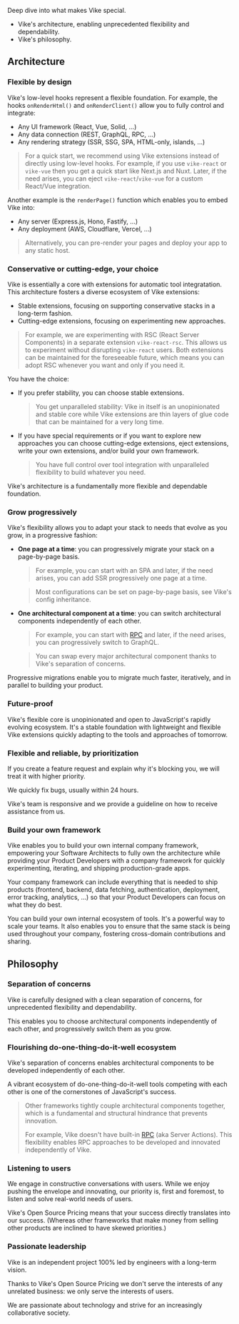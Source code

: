 
Deep dive into what makes Vike special.
- Vike's <Link href="#architecture">architecture</Link>, enabling unprecedented flexibility and dependability.
- Vike's <Link href="#philosophy">philosophy</Link>.



## Architecture

### Flexible by design

Vike's low-level hooks represent a flexible foundation. For example, the hooks <Link href="/onRenderHtml">`onRenderHtml()`</Link> and <Link href="/onRenderClient">`onRenderClient()`</Link> allow you to fully control and integrate:
 - Any UI framework (React, Vue, Solid, ...)
 - Any data connection (REST, GraphQL, RPC, ...)
 - Any rendering strategy (SSR, SSG, SPA, HTML-only, islands, ...)

> For a quick start, we recommend using <Link href="/extensions">Vike extensions</Link> instead of directly using low-level hooks. For example, if you use `vike-react` or `vike-vue` then you get a quick start like Next.js and Nuxt. Later, if the need arises, you can <Link href="/eject">eject</Link> `vike-react`/`vike-vue` for a custom React/Vue integration.

Another example is the <Link href="/renderPage"><code>renderPage()</code></Link> function which enables you to embed Vike into:
- Any server (Express.js, Hono, Fastify, ...)
- Any deployment (AWS, Cloudflare, Vercel, ...)

> Alternatively, you can <Link href="/pre-rendering">pre-render your pages</Link> and deploy your app to any static host.


### Conservative or cutting-edge, your choice

Vike is essentially a core with <Link href="/extensions">extensions</Link> for automatic tool integratation. This architecture fosters a diverse ecosystem of Vike extensions:
 - Stable extensions, focusing on supporting conservative stacks in a long-term fashion.
 - Cutting-edge extensions, focusing on experimenting new approaches.

> For example, we are experimenting with RSC (React Server Components) in a separate extension `vike-react-rsc`. This allows us to experiment without disrupting `vike-react` users. Both extensions can be maintained for the foreseeable future, which means you can adopt RSC whenever you want and only if you need it.

You have the choice:
 - If you prefer stability, you can choose stable extensions.
   > You get unparalleled stability: Vike in itself is an unopinionated and stable core while Vike extensions are thin layers of glue code that can be maintained for a very long time.
 - If you have special requirements or if you want to explore new approaches you can choose cutting-edge extensions, <Link href="/eject">eject</Link> extensions, write your own extensions, and/or <Link href="/build-your-own-framework">build your own framework</Link>.
   > You have full control over tool integration with unparalleled flexibility to build whatever you need.

Vike's architecture is a fundamentally more flexible and dependable foundation.


### Grow progressively

Vike's flexibility allows you to adapt your stack to needs that evolve as you grow, in a progressive fashion:
 - **One page at a time**: you can <Link href="/config#powerful">progressively migrate your stack on a page-by-page basis</Link>.
   > For example, you can start with an SPA and later, if the need arises, you can <Link href="/ssr">add SSR progressively one page at a time</Link>.

   > Most configurations can be set on page-by-page basis, see <Link href="/config#inheritance">Vike's config inheritance</Link>.
 - **One architectural component at a time**: you can switch architectural components independently of each other.
   > For example, you can start with [RPC](https://telefunc.com/RPC) and later, if the need arises, you can progressively switch to GraphQL.

   > You can swap every major architectural component thanks to Vike's <Link href="#separation-of-concerns">separation of concerns</Link>.


Progressive migrations enable you to migrate much faster, iteratively, and in parallel to building your product.


### Future-proof

Vike's flexible core is unopinionated and open to JavaScript's rapidly evolving ecosystem. It's a stable foundation with lightweight and flexible Vike extensions quickly adapting to the tools and approaches of tomorrow.


### Flexible and reliable, by prioritization

If you create a feature request and explain why it's blocking you, we will treat it with higher priority.

We quickly fix bugs, usually within 24 hours.

Vike's team is responsive and we provide <Link href="/faq#how-can-i-reach-out-for-help">a guideline</Link> on how to receive assistance from us.


### Build your own framework

Vike enables you to <Link href="/build-your-own-framework">build your own internal company framework</Link>, empowering your Software Architects to fully own the architecture while providing your Product Developers with a company framework for quickly experimenting, iterating, and shipping production-grade apps.

Your company framework can include everything that is needed to ship products (frontend, backend, data fetching, authentication, deployment, error tracking, analytics, ...) so that your Product Developers can focus on what they do best.

You can build your own internal ecosystem of tools. It's a powerful way to scale your teams. It also enables you to ensure that the same stack is being used throughout your company, fostering cross-domain contributions and sharing.




## Philosophy


### Separation of concerns

Vike is carefully designed with a clean separation of concerns, for unprecedented flexibility and dependability.

This enables you to choose architectural components independently of each other, and progressively switch them as you grow.


### Flourishing do-one-thing-do-it-well ecosystem

Vike's separation of concerns enables architectural components to be developed independently of each other.

A vibrant ecosystem of do-one-thing-do-it-well tools competing with each other is one of the cornerstones of JavaScript's success.

> Other frameworks tightly couple architectural components together, which is a fundamental and structural hindrance that prevents innovation.
>
> For example, Vike doesn't have built-in [RPC](https://telefunc.com/RPC) (aka Server Actions). This flexibility enables RPC approaches to be developed and innovated independently of Vike.


### Listening to users

We engage in constructive conversations with users. While we enjoy pushing the envelope and innovating, our priority is, first and foremost, to listen and solve real-world needs of users.

Vike's <Link href="/pricing">Open Source Pricing</Link> means that your success directly translates into our success. (Whereas other frameworks that make money from selling other products are inclined to have skewed priorities.)


### Passionate leadership

Vike is an independent project 100% led by engineers with a long-term vision.

Thanks to Vike's <Link href="/pricing">Open Source Pricing</Link> we don't serve the interests of any unrelated business: we only serve the interests of users.

We are passionate about technology and strive for an increasingly collaborative society.
